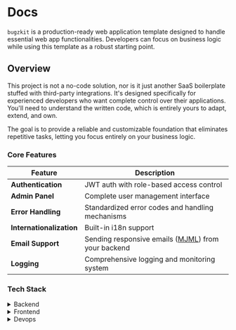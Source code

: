 # Docs

`bugzkit` is a production-ready web application template designed to handle essential web app functionalities.
Developers can focus on business logic while using this template as a robust starting point.

## Overview

This project is not a no-code solution, nor is it just another SaaS boilerplate stuffed with third-party integrations.
It's designed specifically for experienced developers who want complete control over their applications.
You'll need to understand the written code, which is entirely yours to adapt, extend, and own.

The goal is to provide a reliable and customizable foundation that eliminates repetitive tasks, letting you focus entirely on your business logic.

### Core Features

| Feature                  | Description                                                                          |
| ------------------------ | ------------------------------------------------------------------------------------ |
| **Authentication**       | JWT auth with role-based access control                                              |
| **Admin Panel**          | Complete user management interface                                                   |
| **Error Handling**       | Standardized error codes and handling mechanisms                                     |
| **Internationalization** | Built-in i18n support                                                                |
| **Email Support**        | Sending responsive emails ([MJML](https://github.com/mjmlio/mjml)) from your backend |
| **Logging**              | Comprehensive logging and monitoring system                                          |

### Tech Stack

<details>
  <summary>Backend</summary>

- [Java 21](https://openjdk.org/projects/jdk/21/)
- [SpringBoot](https://spring.io/projects/spring-boot)
- [Postgres](https://www.postgresql.org/)
- [Redis](https://redis.io/)

</details>

<details>
  <summary>Frontend</summary>

- [SvelteKit](https://kit.svelte.dev/)
- [TypeScript](https://www.typescriptlang.org/)
- [TailwindCSS](https://tailwindcss.com/)
- [shadcn-svelte](https://github.com/huntabyte/shadcn-svelte)
- [paraglidejs](https://inlang.com/m/gerre34r/library-inlang-paraglideJs)
- [Zod](https://zod.dev/)
- [Superforms](https://superforms.rocks/)
- [Formsnap](https://formsnap.dev/docs)

</details>

<details>
  <summary>Devops</summary>

- [GitHub Actions](https://github.com/features/actions)
- [Docker](https://www.docker.com/)

</details>
